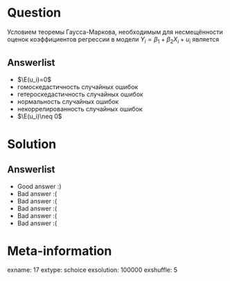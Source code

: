 Question
========
Условием теоремы Гаусса-Маркова, необходимым для несмещённости оценок
коэффициентов регрессии в модели $Y_i = \beta_1 + \beta_2 X_i + u_i$ является


Answerlist
----------
*  $\E(u_i)=0$
*  гомоскедастичность случайных ошибок
*  гетероскедастичность случайных ошибок
*  нормальность случайных ошибок
*  некоррелированность случайных ошибок
*  $\E(u_i)\neq 0$

Solution
========

Answerlist
----------
*  Good answer :)
*  Bad answer :(
*  Bad answer :(
*  Bad answer :(
*  Bad answer :(
*  Bad answer :(

Meta-information
================
exname: 17
extype: schoice
exsolution: 100000
exshuffle: 5
